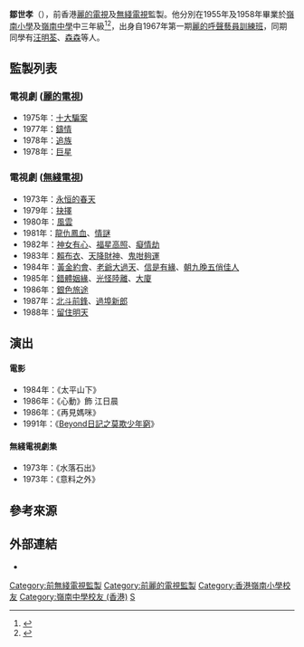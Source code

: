 {{藝人
|姓名 = 鄒世孝
|類型 = 監製
|圖片 = 
|圖片尺寸 = 
|圖片簡介 = 
|本名 = 
|外文名 = 
|外文 = 
|羅馬拼音 = Chow Sai Hau
|英文名 = Gary Chow 
|暱稱 = 
|其他藝名 = 
|國籍 = 
|民族 = 
|籍貫 = 
|出生日期 = 
|出生地點 = 
|逝世日期 = 
|逝世地點 = 
|職業 = 前電視監製
|語言 = 
|教育程度 = 
|母校 = [[嶺南小學|嶺南小學]]<br>[[嶺南中學_(香港)|嶺南中學]]
|宗教信仰 = 
|配偶 = 
|兒女 = 
|父母 = 
|親屬 = 
|音樂類型 = 
|演奏樂器 = 
|出道地點 = 
|出道日期 = 
|出道作 = 
|代表作 = 
|著名角色 = 
|活躍年代 = 
|唱片公司 = 
|經紀公司 = 
|網站 = 
|相關團體 = 
|IMDb = 3426924
|現任成員 = 
|過往成員 = 
|獎項 = 
}}

'''鄒世孝'''（{{lang-en|Gary Chow Sai Hau}}），前香港[[麗的電視|麗的電視]]及[[無綫電視|無綫電視]]監製。他分別在1955年及1958年畢業於[[嶺南小學|嶺南小學]]及[[嶺南中學_(香港)|嶺南中學]]中三年級<ref>{{cite news |title=嶺南中學昨行畢業禮 下學期擴舍增辦高中 |url=https://mmis.hkpl.gov.hk/coverpage/-/coverpage/view?_coverpage_WAR_mmisportalportlet_hsf=%E7%95%A2%E6%A5%AD%E5%85%B8%E7%A6%AE&_coverpage_WAR_mmisportalportlet_actual_q=%28%20verbatim_dc.collection%3A%28%22Old%5C%20HK%5C%20Newspapers%22%29%20%29%20AND+%28%20%28%20allTermsMandatory%3A%28true%29%20OR+all_dc.title%3A%28%E7%95%A2%E6%A5%AD%E5%85%B8%E7%A6%AE%29%20OR+all_dc.creator%3A%28%E7%95%A2%E6%A5%AD%E5%85%B8%E7%A6%AE%29%20OR+all_dc.contributor%3A%28%E7%95%A2%E6%A5%AD%E5%85%B8%E7%A6%AE%29%20OR+all_dc.subject%3A%28%E7%95%A2%E6%A5%AD%E5%85%B8%E7%A6%AE%29%20OR+fulltext%3A%28%E7%95%A2%E6%A5%AD%E5%85%B8%E7%A6%AE%29%20OR+all_dc.description%3A%28%E7%95%A2%E6%A5%AD%E5%85%B8%E7%A6%AE%29%20%29%20%29&_coverpage_WAR_mmisportalportlet_sort_field=dc.publicationdate_bsort&p_r_p_-1078056564_c=QF757YsWv5%2FH7zGe%2FKF%2BFOBGEckE3N4A&_coverpage_WAR_mmisportalportlet_o=367&_coverpage_WAR_mmisportalportlet_sort_order=desc&_coverpage_WAR_mmisportalportlet_filter=dc.publicationdate_dt%3A%5B1950-01-01T00%3A00%3A00Z+TO+1959-12-31T15%3A59%3A59Z%5D |page=10 |language= |publisher=華僑日報 | date=1955-07-10 |accessdate=2022-04-19 |quote= }}</ref><ref>{{cite news |title=嶺南中學昨舉行 首屆高中畢業禮 |url=https://mmis.hkpl.gov.hk/coverpage/-/coverpage/view?_coverpage_WAR_mmisportalportlet_hsf=%E7%95%A2%E6%A5%AD%E5%85%B8%E7%A6%AE&p_r_p_-1078056564_c=QF757YsWv5%2F5mNaCwDogfySSDWRlhlgZ&_coverpage_WAR_mmisportalportlet_o=158&_coverpage_WAR_mmisportalportlet_actual_q=%28%20verbatim_dc.collection%3A%28%22Old%5C%20HK%5C%20Newspapers%22%29%20%29%20AND+%28%20%28%20allTermsMandatory%3A%28true%29%20OR+all_dc.title%3A%28%E7%95%A2%E6%A5%AD%E5%85%B8%E7%A6%AE%29%20OR+all_dc.creator%3A%28%E7%95%A2%E6%A5%AD%E5%85%B8%E7%A6%AE%29%20OR+all_dc.contributor%3A%28%E7%95%A2%E6%A5%AD%E5%85%B8%E7%A6%AE%29%20OR+all_dc.subject%3A%28%E7%95%A2%E6%A5%AD%E5%85%B8%E7%A6%AE%29%20OR+fulltext%3A%28%E7%95%A2%E6%A5%AD%E5%85%B8%E7%A6%AE%29%20OR+all_dc.description%3A%28%E7%95%A2%E6%A5%AD%E5%85%B8%E7%A6%AE%29%20%29%20%29&_coverpage_WAR_mmisportalportlet_sort_field=dc.publicationdate_bsort&_coverpage_WAR_mmisportalportlet_sort_order=desc&_coverpage_WAR_mmisportalportlet_filter=dc.publicationdate_dt%3A%5B1950-01-01T00%3A00%3A00Z+TO+1959-12-31T15%3A59%3A59Z%5D |page=6 |language= |publisher=香港工商日報 | date=1958-07-13 |accessdate=2022-04-16 |quote= }}</ref>，出身自1967年第一期[[亞洲電視藝員訓練班|麗的呼聲藝員訓練班]]，同期同學有[[汪明荃|汪明荃]]、[[森森|森森]]等人。

==監製列表==

===電視劇 ([[麗的電視|麗的電視]])===
*1975年：[[十大騙案|十大騙案]]
*1977年：[[鑄情|鑄情]]
*1978年：[[追族|追族]]
*1978年：[[巨星_(電視劇)|巨星]]

===電視劇 ([[無綫電視|無綫電視]])===
*1973年：[[永恒的春天|永恒的春天]]
*1979年：[[抉擇_(電視劇)|抉擇]]
*1980年：[[風雲_(1980年電視劇)|風雲]]
*1981年：[[龍仇鳳血|龍仇鳳血]]、[[情謎_(電視劇)|情謎]]
*1982年：[[神女有心|神女有心]]、[[福星高照|福星高照]]、[[癡情劫|癡情劫]]
*1983年：[[賴布衣_(無綫電視劇)|賴布衣]]、[[天降財神_(1983年電視劇)|天降財神]]、[[鬼咁夠運|鬼咁夠運]]
*1984年：[[黃金約會|黃金約會]]、[[老爺大過天|老爺大過天]]、[[信是有緣|信是有緣]]、[[朝九晚五俏佳人|朝九晚五俏佳人]]
*1985年：[[錯體姻緣|錯體姻緣]]、[[光怪陸離|光怪陸離]]、[[大廈|大廈]]
*1986年：[[銀色旅途|銀色旅途]]
*1987年：[[北斗前鋒|北斗前鋒]]、[[過埠新郎|過埠新郎]] 
*1988年：[[留住明天|留住明天]]

==演出==
====電影====
*1984年：《太平山下》 
*1986年：《心動》飾 江日晨	 
*1986年：《再見媽咪》  	
*1991年：《[[Beyond日記之莫欺少年窮|Beyond日記之莫欺少年窮]]》 

====無綫電視劇集====
*1973年：《水落石出》  
*1973年：《意料之外》 
		
==參考來源==
{{reflist}}

==外部連結==
*{{Hkmdb name|5222}}

{{亞洲電視劇集監製}}

[[Category:前無綫電視監製|Category:前無綫電視監製]]
[[Category:前麗的電視監製|Category:前麗的電視監製]]
[[Category:香港嶺南小學校友|Category:香港嶺南小學校友]]
[[Category:嶺南中學校友_(香港)|Category:嶺南中學校友 (香港)]]
[[Category:鄒姓|S]]